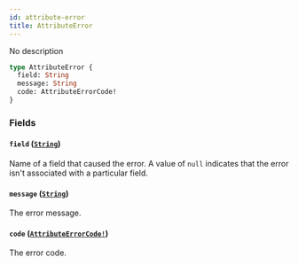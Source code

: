 ```yaml
---
id: attribute-error
title: AttributeError
---
```


No description

```graphql
type AttributeError {
  field: String
  message: String
  code: AttributeErrorCode!
}
```

### Fields

#### `field` ([`String`](../../../developer/api-reference/scalars/string))

Name of a field that caused the error. A value of `null` indicates that the error isn't associated with a particular field.

#### `message` ([`String`](../../../developer/api-reference/scalars/string))

The error message.

#### `code` ([`AttributeErrorCode!`](../../../developer/api-reference/enums/attribute-error-code))

The error code.
